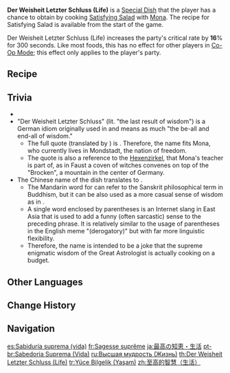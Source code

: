 {{Food Infobox
|id              = 108114
|description     = A great work from a great astrologer. Its greatest aspect lies with its cost-effectiveness in filling one's stomach.
|type            = ATK-Boosting Dishes
|effectType      = CRIT Rate Up
|effect          = Increases all party members' CRIT Rate by '''16'''% for 300s.
|eff_att1        = CRIT Rate
|quality         = 2
|character       = Mona
|base            = Satisfying Salad
}}
'''Der Weisheit Letzter Schluss (Life)''' is a [[Special Dish]] that the player has a chance to obtain by cooking [[Satisfying Salad]] with [[Mona]]. The recipe for Satisfying Salad is available from the start of the game.

Der Weisheit Letzter Schluss (Life) increases the party's critical rate by '''16'''% for 300 seconds. Like most foods, this has no effect for other players in [[Co-Op Mode]]; this effect only applies to the player's party.

==Recipe==
{{Recipe
|type = Cooking
|character = Mona
|Cabbage = 2
|Apple = 2
|Bird Egg = 1
|Potato = 1
|sort = Cabbage;Apple;Bird Egg;Potato
}}

==Trivia==
* {{Mail Attachments by Category List}}
* "Der Weisheit Letzter Schluss" (lit. "the last result of wisdom") is a German idiom originally used in {{w|Goethe's Faust}} and means as much "the be-all and end-all of wisdom."
** The full quote (translated by {{w|Bayard Taylor}}) is {{Lang|"The last result of wisdom stamps it true: he only earns his freedom and existence who daily conquers them anew"|de="Das ist der Weisheit letzter Schluß: der verdient sich Freiheit wie das Leben, der täglich sie erobern muß"}}. Therefore, the name fits Mona, who currently lives in Mondstadt, the nation of freedom.
** The quote is also a reference to the [[Hexenzirkel]], that Mona's teacher is part of, as in Faust a coven of witches convenes on top of the "Brocken", a mountain in the center of Germany.
* The Chinese name of the dish translates to {{Lang|"Supreme Wisdom (Life)"|zh=至高的智慧（生活）}}.
** The Mandarin word for {{Lang|"wisdom"|zh={{wt|智慧}}|zh_rm=zhìhuì}} can refer to the Sanskrit philosophical term {{w|Prajñā (Buddhism)|prajñā}} in Buddhism, but it can be also used as a more casual sense of wisdom as in {{Lang|"wisdom for everyday life"|zh=生活的智慧}}.
** A single word enclosed by parentheses is an Internet slang in East Asia that is used to add a funny (often sarcastic) sense to the preceding phrase. It is relatively similar to the usage of parentheses in the English meme "(derogatory)" but with far more linguistic flexibility.
** Therefore, the name is intended to be a joke that the supreme enigmatic wisdom of the Great Astrologist is actually cooking on a budget.

==Other Languages==
{{Other Languages
|en      = Der Weisheit Letzter Schluss (Life)
|en_tl   = For/Of the Last Result of Wisdom (Life)
|en_lang = de
|zhs     = 至高的智慧（生活）
|zhs_rm  = Zhìgāo de Zhìhuì (Shēnghuó)
|zht     = 至高的智慧（生活）
|zht_rm  = Zhìgāo de Zhìhuì (Shēnghuó)
|zh_tl   = Supreme Wisdom (Life)
|ja      = 最高の知恵・生活
|ja_rm   = Saikou no Chie - Seikatsu
|ja_tl   = Supreme Wisdom - Life
|ko      = {{tt|지고|最高}}한 {{tt|지혜|智慧}}(라이프)
|ko_rm   = Jigohan Jihye(Ra'ipeu)
|ko_tl   = Supreme Wisdom (Life)
|es      = Sabiduría suprema (vida)
|es_tl   = Supreme Wisdom (Life)
|fr      = Sagesse suprême
|fr_tl   = Supreme Wisdom
|ru      = Высшая мудрость (Жизнь)
|ru_tl   = Supreme Wisdom (Life)
|th      = Der Weisheit Letzter Schluss (Life)
|vi      = Thông Minh Tột Đỉnh (Cuộc Sống)
|vi_tl   = Supreme Intelligence (Life)
|de      = Der Weisheit letzter Schluss (Leben)
|de_tl   = For/Of the Last Result of Wisdom (Life)
|de_note = The noun ''Weisheit'' is feminine, so the definite article ''der'' indicates {{w|German nouns|genitive/dative}}.
|id      = Supreme Wisdom (Life)
|pt      = Sabedoria Suprema (Vida)
|pt_tl   = Supreme Wisdom (Life)
|tr      = Yüce Bilgelik (Yaşam)
|tr_tl   = Supreme Wisdom (Life)
|it      = Saggezza suprema (vita)
|it_tl   = Supreme Wisdom (Life)
}}

==Change History==
{{Change History|1.0}}

==Navigation==
{{Food Navbox|type=Special Dishes}}

[[es:Sabiduría suprema (vida)]]
[[fr:Sagesse suprême]]
[[ja:最高の知恵・生活]]
[[pt-br:Sabedoria Suprema (Vida)]]
[[ru:Высшая мудрость (Жизнь)]]
[[th:Der Weisheit Letzter Schluss (Life)]]
[[tr:Yüce Bilgelik (Yaşam)]]
[[zh:至高的智慧（生活）]]